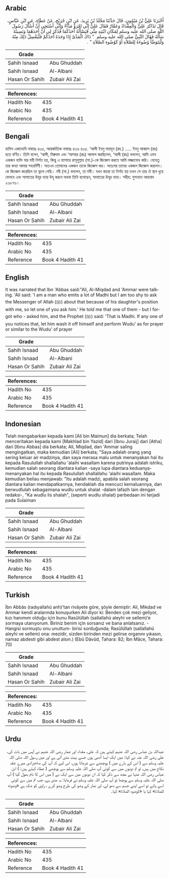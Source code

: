 ## Arabic


<div dir="rtl" lang="ar" style={{fontSize:'larger',backgroundColor:'#f8f9fa',padding:20}}>
أَخْبَرَنَا عَلِيُّ بْنُ مَيْمُونٍ، قَالَ حَدَّثَنَا مَخْلَدُ بْنُ يَزِيدَ، عَنِ ابْنِ جُرَيْجٍ، عَنْ عَطَاءٍ، عَنِ ابْنِ عَبَّاسٍ، قَالَ تَذَاكَرَ عَلِيٌّ وَالْمِقْدَادُ وَعَمَّارٌ فَقَالَ عَلِيٌّ إِنِّي امْرَؤٌ مَذَّاءٌ وَإِنِّي أَسْتَحِي أَنْ أَسْأَلَ رَسُولَ اللَّهِ صلى الله عليه وسلم لِمَكَانِ ابْنَتِهِ مِنِّي فَيَسْأَلُهُ أَحَدُكُمَا فَذَكَرَ لِي أَنَّ أَحَدَهُمَا وَنَسِيتُهُ سَأَلَهُ فَقَالَ النَّبِيُّ صلى الله عليه وسلم ‏ "‏ ذَاكَ الْمَذْىُ إِذَا وَجَدَهُ أَحَدُكُمْ فَلْيَغْسِلْ ذَلِكَ مِنْهُ وَلْيَتَوَضَّأْ وُضُوءَهُ لِلصَّلاَةِ أَوْ كَوُضُوءِ الصَّلاَةِ ‏"‏ ‏.‏
</div>
<div style={{backgroundColor:'#f8f9fa',padding:20, marginBottom: 10}}><table> <thead> <tr> <th>Grade</th> <th></th> </tr> </thead> <tbody> <tr><td>Sahih Isnaad</td><td>Abu Ghuddah</td></tr><tr><td>Sahih Isnaad</td><td>Al-Albani</td></tr><tr><td>Hasan Or Sahih</td><td>Zubair Ali Zai</td></tr></tbody></table><table> <thead> <tr> <th>References:</th> <th></th> </tr> </thead> <tbody><tr><td>Hadith No</td><td>435</td></tr><tr><td>Arabic No</td><td>435</td></tr><tr><td>Reference</td><td>Book 4 Hadith 41</td></tr></tbody></table></div>

## Bengali


<div dir="ltr" lang="bn" style={{fontSize:'larger',backgroundColor:'#f8f9fa',padding:20}}>
হাদিস একাডেমি নাম্বারঃ ৪৩৫, আন্তর্জাতিক নাম্বারঃ ৪৩৬ ৪৩৫. ‘আলী ইবনু মায়মূন (রহ.) ..... ইবনু আব্বাস (রাঃ) হতে বর্ণিত। তিনি বলেন, ‘আলী, মিক্বদাদ এবং ‘আম্মার (রাঃ) আলাপ করছিলেন, ‘আলী (রাঃ) বললেন, আমি এমন একজন ব্যক্তি যার মযী নির্গত হয়, কিন্তু এ ব্যাপারে রাসূলুল্লাহ (সা.)-কে জিজ্ঞেস করতে আমি লজ্জাবোধ করি। যেহেতু তার কন্যা আমার সহধর্মিণী। অতএব তোমাদের একজন তাকে জিজ্ঞেস কর। অতঃপর তাদের একজন জিজ্ঞেস করলেন। কে জিজ্ঞেস করেছিল তা ভুলে গেছি। নবী (সা.) বললেন, তা মযী। যখন কারো তা নির্গত হয় তখন সে তার ঐ স্থান ধুয়ে ফেলবে এবং সালাতের উযূর ন্যায় উযূ করবে অথবা তিনি বলেছেন, সালাতের উযূর ন্যায়। সহীহ: মুসনাদে আহমাদ ২৩৮৭৬।
</div>
<div style={{backgroundColor:'#f8f9fa',padding:20, marginBottom: 10}}><table> <thead> <tr> <th>Grade</th> <th></th> </tr> </thead> <tbody> <tr><td>Sahih Isnaad</td><td>Abu Ghuddah</td></tr><tr><td>Sahih Isnaad</td><td>Al-Albani</td></tr><tr><td>Hasan Or Sahih</td><td>Zubair Ali Zai</td></tr></tbody></table><table> <thead> <tr> <th>References:</th> <th></th> </tr> </thead> <tbody><tr><td>Hadith No</td><td>435</td></tr><tr><td>Arabic No</td><td>435</td></tr><tr><td>Reference</td><td>Book 4 Hadith 41</td></tr></tbody></table></div>

## English


<div dir="ltr" lang="en" style={{fontSize:'larger',backgroundColor:'#f8f9fa',padding:20}}>
It was narrated that Ibn 'Abbas said:"Ali, Al-Miqdad and 'Ammar were talking. 'Ali said: 'I am a man who emits a lot of Madhi but I am too shy to ask the Messenger of Allah (ﷺ) about that because of his daughter's position with me, so let one of you ask him.' He told me that one of them - but I forgot who - asked him, and the Prophet (ﷺ) said: 'That is Madhi. If any one of you notices that, let him wash it off himself and perform Wudu' as for prayer or similar to the Wudu' of prayer
</div>
<div style={{backgroundColor:'#f8f9fa',padding:20, marginBottom: 10}}><table> <thead> <tr> <th>Grade</th> <th></th> </tr> </thead> <tbody> <tr><td>Sahih Isnaad</td><td>Abu Ghuddah</td></tr><tr><td>Sahih Isnaad</td><td>Al-Albani</td></tr><tr><td>Hasan Or Sahih</td><td>Zubair Ali Zai</td></tr></tbody></table><table> <thead> <tr> <th>References:</th> <th></th> </tr> </thead> <tbody><tr><td>Hadith No</td><td>435</td></tr><tr><td>Arabic No</td><td>435</td></tr><tr><td>Reference</td><td>Book 4 Hadith 41</td></tr></tbody></table></div>

## Indonesian


<div dir="ltr" lang="id" style={{fontSize:'larger',backgroundColor:'#f8f9fa',padding:20}}>
Telah mengabarkan kepada kami [Ali bin Maimun] dia berkata; Telah menceritakan kepada kami [Makhlad bin Yazid] dari [Ibnu Juraij] dari [Atha] dari [Ibnu Abbas] dia berkata; Ali, Miqdad, dan 'Ammar saling mengingatkan, maka kemudian [Ali] berkata; "Saya adalah orang yang sering keluar air madzinya, dan saya merasa malu untuk menanyakan hal itu kepada Rasulullah shallallahu 'alaihi wasallam karena putrinya adalah istriku, kemudian salah seorang diantara kalian -saya lupa diantara keduanya- menanyakan hal itu kepada Rasulullah shallallahu 'alaihi wasallam. Maka kemudian beliau menjawab: "Itu adalah madzi, apabila salah seorang diantara kalian mendapatkannya, hendaklah dia mencuci kemaluannya, dan berwudlulah sebagaimana wudlu untuk shalat -dalam lafazh lain dengan redaksi-, "Ka wudlu lis shalah", (seperti wudlu shalat) perbedaan ini terjadi pada Sulaiman
</div>
<div style={{backgroundColor:'#f8f9fa',padding:20, marginBottom: 10}}><table> <thead> <tr> <th>Grade</th> <th></th> </tr> </thead> <tbody> <tr><td>Sahih Isnaad</td><td>Abu Ghuddah</td></tr><tr><td>Sahih Isnaad</td><td>Al-Albani</td></tr><tr><td>Hasan Or Sahih</td><td>Zubair Ali Zai</td></tr></tbody></table><table> <thead> <tr> <th>References:</th> <th></th> </tr> </thead> <tbody><tr><td>Hadith No</td><td>435</td></tr><tr><td>Arabic No</td><td>435</td></tr><tr><td>Reference</td><td>Book 4 Hadith 41</td></tr></tbody></table></div>

## Turkish


<div dir="ltr" lang="tr" style={{fontSize:'larger',backgroundColor:'#f8f9fa',padding:20}}>
İbn Abbâs (radıyallahü anh)’tan rivâyete göre, şöyle demiştir: Ali, Mikdad ve Ammar kendi aralarında konuşurken Ali diyor ki: Benden çok mezi geliyor, kızı hanımım olduğu için bunu Rasûlüllah (sallallahü aleyhi ve sellem)’e sormaya utanıyorum. Biriniz benim için sorsanız ve bana anlatsanız. -Hangisi sormuştu onu unuttum- birisi sorduğunda; Rasûlüllah (sallallahü aleyhi ve sellem) ona: mezidir, sizden birinden mezi gelirse organını yıkasın, namaz abdesti gibi abdest alsın.) (Ebû Dâvûd, Tahara: 82; İbn Mâce, Tahara: 70)
</div>
<div style={{backgroundColor:'#f8f9fa',padding:20, marginBottom: 10}}><table> <thead> <tr> <th>Grade</th> <th></th> </tr> </thead> <tbody> <tr><td>Sahih Isnaad</td><td>Abu Ghuddah</td></tr><tr><td>Sahih Isnaad</td><td>Al-Albani</td></tr><tr><td>Hasan Or Sahih</td><td>Zubair Ali Zai</td></tr></tbody></table><table> <thead> <tr> <th>References:</th> <th></th> </tr> </thead> <tbody><tr><td>Hadith No</td><td>435</td></tr><tr><td>Arabic No</td><td>435</td></tr><tr><td>Reference</td><td>Book 4 Hadith 41</td></tr></tbody></table></div>

## Urdu


<div dir="rtl" lang="ur" style={{fontSize:'larger',backgroundColor:'#f8f9fa',padding:20}}>
عبداللہ بن عباس رضی اللہ عنہم کہتے ہیں کہ علی، مقداد اور عمار رضی اللہ عنہم نے آپس میں بات کی، علی رضی اللہ عنہ نے کہا: میں ایک ایسا آدمی ہوں جسے بہت مذی آتی ہے اور میں رسول اللہ صلی اللہ علیہ وسلم سے ( اس کے بارے میں ) پوچھنے سے شرماتا ہوں، اس لیے کہ آپ کی صاحبزادی میرے عقد نکاح میں ہیں، تو تم دونوں میں سے کوئی آپ صلی اللہ علیہ وسلم سے پوچھے ( عطاء کہتے ہیں: ) ابن عباس رضی اللہ عنہا نے مجھ سے ذکر کیا کہ ان دونوں میں سے ایک نے ( میں اس کا نام بھول گیا ) آپ صلی اللہ علیہ وسلم سے پوچھا تو آپ صلی اللہ علیہ وسلم نے فرمایا: یہ مذی ہے، جب تم میں سے کوئی اسے پائے تو اسے اپنے جسم سے دھو لے، اور نماز کے وضو کی طرح وضو کرے ، راوی کو شک ہے «وضوئه للصلاة» کہا یا «كوضوء الصلاة» کہا۔
</div>
<div style={{backgroundColor:'#f8f9fa',padding:20, marginBottom: 10}}><table> <thead> <tr> <th>Grade</th> <th></th> </tr> </thead> <tbody> <tr><td>Sahih Isnaad</td><td>Abu Ghuddah</td></tr><tr><td>Sahih Isnaad</td><td>Al-Albani</td></tr><tr><td>Hasan Or Sahih</td><td>Zubair Ali Zai</td></tr></tbody></table><table> <thead> <tr> <th>References:</th> <th></th> </tr> </thead> <tbody><tr><td>Hadith No</td><td>435</td></tr><tr><td>Arabic No</td><td>435</td></tr><tr><td>Reference</td><td>Book 4 Hadith 41</td></tr></tbody></table></div>